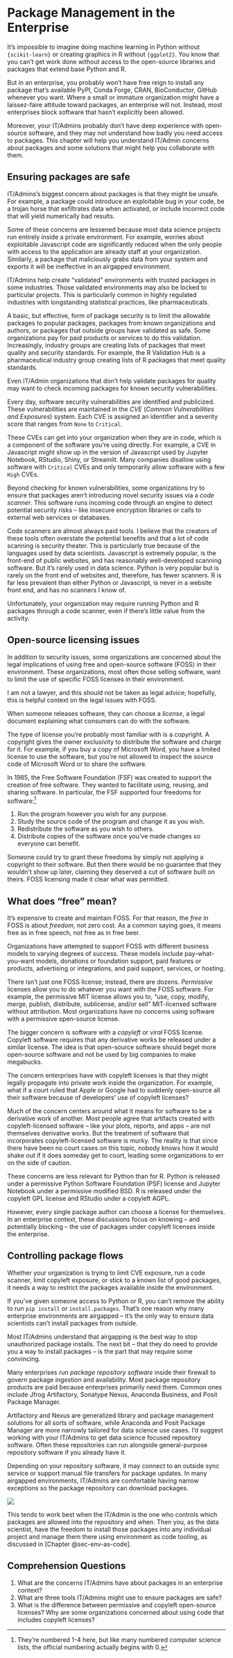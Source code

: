 # Package Management in the Enterprise {#sec-ent-pm}

It's impossible to imagine doing machine learning in Python without
`{scikit-learn}` or creating graphics in R without `{ggplot2}`. You know
that you can't get work done without access to the open-source libraries
and packages that extend base Python and R.

But in an enterprise, you probably won't have free reign to install any
package that's available PyPI, Conda Forge, CRAN, BioConductor, GitHub
whenever you want. Where a small or immature organization might have a
laissez-faire attitude toward packages, an enterprise will not. Instead,
most enterprises block software that hasn't explicitly been allowed.

Moreover, your IT/Admins probably don't have deep experience with
open-source software, and they may not understand how badly you need
access to packages. This chapter will help you understand IT/Admin
concerns about packages and some solutions that might help you
collaborate with them.

## Ensuring packages are safe

IT/Admins's biggest concern about packages is that they might be unsafe.
For example, a package could introduce an exploitable bug in your code,
be a trojan horse that exfiltrates data when activated, or include
incorrect code that will yield numerically bad results.

Some of these concerns are lessened because most data science projects
run entirely inside a private environment. For example, worries about
exploitable Javascript code are significantly reduced when the only
people with access to the application are already staff at your
organization. Similarly, a package that maliciously grabs data from your
system and exports it will be ineffective in an airgapped environment.

IT/Admins help create "validated" environments with trusted packages in
some industries. Those validated environments may also be locked to
particular projects. This is particularly common in highly regulated
industries with longstanding statistical practices, like
pharmaceuticals.

A basic, but effective, form of package security is to limit the
allowable packages to popular packages, packages from known
organizations and authors, or packages that outside groups have
validated as safe. Some organizations pay for paid products or services
to do this validation. Increasingly, industry groups are creating lists
of packages that meet quality and security standards. For example, the R
Validation Hub is a pharmaceutical industry group creating lists of R
packages that meet quality standards.

Even IT/Admin organizations that don't help validate packages for
quality may want to check incoming packages for known security
vulnerabilities.

Every day, software security vulnerabilities are identified and
publicized. These vulnerabilities are maintained in the *CVE* (*Common
Vulnerabilities and Exposures*) system. Each CVE is assigned an
identifier and a severity score that ranges from `None` to `Critical`.

These CVEs can get into your organization when they are in code, which
is a component of the software you're using directly. For example, a CVE
in Javascript might show up in the version of Javascript used by Jupyter
Notebook, RStudio, Shiny, or Streamlit. Many companies disallow using
software with `Critical` CVEs and only temporarily allow software with a
few `High` CVEs.

Beyond checking for known vulnerabilities, some organizations try to
ensure that packages aren't introducing novel security issues via a
*code scanner*. This software runs incoming code through an engine to
detect potential security risks -- like insecure encryption libraries or
calls to external web services or databases.

Code scanners are almost always paid tools. I believe that the creators
of these tools often overstate the potential benefits and that a lot of
code scanning is security theater. This is particularly true because of
the languages used by data scientists. Javascript is extremely popular,
is the front-end of public websites, and has reasonably well-developed
scanning software. But it's rarely used in data science. Python is very
popular but is rarely on the front end of websites and, therefore, has
fewer scanners. R is far less prevalent than either Python or
Javascript, is never in a website front end, and has no scanners I know
of.

Unfortunately, your organization may require running Python and R
packages through a code scanner, even if there's little value from the
activity.

## Open-source licensing issues

In addition to security issues, some organizations are concerned about
the legal implications of using free and open-source software (FOSS) in
their environment. These organizations, most often those selling
software, want to limit the use of specific FOSS licenses in their
environment.

::: callout-note
I am not a lawyer, and this should not be taken as legal advice;
hopefully, this is helpful context on the legal issues with FOSS.
:::

When someone releases software, they can choose a *license*, a legal
document explaining what consumers can do with the software.

The type of license you're probably most familiar with is a copyright. A
copyright gives the owner exclusivity to distribute the software and
charge for it. For example, if you buy a copy of Microsoft Word, you
have a limited license to use the software, but you're not allowed to
inspect the source code of Microsoft Word or to share the software.

In 1985, the Free Software Foundation (FSF) was created to support the
creation of free software. They wanted to facilitate using, reusing, and
sharing software. In particular, the FSF supported four freedoms for
software:[^3-4-ent-pm-1]

[^3-4-ent-pm-1]: They're numbered 1-4 here, but like many numbered
    computer science lists, the official numbering actually begins with
    0.

1.  Run the program however you wish for any purpose.
2.  Study the source code of the program and change it as you wish.
3.  Redistribute the software as you wish to others.
4.  Distribute copies of the software once you've made changes so
    everyone can benefit.

Someone could try to grant these freedoms by simply not applying a
copyright to their software. But then there would be no guarantee that
they wouldn't show up later, claiming they deserved a cut of software
built on theirs. FOSS licensing made it clear what was permitted.

::: callout-note
## What does "free" mean?

It's expensive to create and maintain FOSS. For that reason, the *free*
in FOSS is about *freedom*, not zero cost. As a common saying goes, it
means free as in free speech, not free as in free beer.

Organizations have attempted to support FOSS with different business
models to varying degrees of success. These models include
pay-what-you-want models, donations or foundation support, paid features
or products, advertising or integrations, and paid support, services, or
hosting.
:::

There isn't just one FOSS license; instead, there are dozens.
*Permissive* licenses allow you to do whatever you want with the FOSS
software. For example, the permissive MIT license allows you to, "use,
copy, modify, merge, publish, distribute, sublicense, and/or sell"
MIT-licensed software without attribution. Most organizations have no
concerns using software with a permissive open-source license.

The bigger concern is software with a *copyleft* or *viral* FOSS
license. Copyleft software requires that any derivative works be
released under a similar license. The idea is that open-source software
should beget more open-source software and not be used by big companies
to make megabucks.

The concern enterprises have with copyleft licenses is that they might
legally propagate into private work inside the organization. For
example, what if a court ruled that Apple or Google had to suddenly
open-source all their software because of developers' use of copyleft
licenses?

Much of the concern centers around what it means for software to be a
derivative work of another. Most people agree that artifacts created
with copyleft-licensed software -- like your plots, reports, and apps --
are not themselves derivative works. But the treatment of software that
incorporates copyleft-licensed software is murky. The reality is that
since there have been no court cases on this topic, nobody knows how it
would shake out if it does someday get to court, leading some
organizations to err on the side of caution.

These concerns are less relevant for Python than for R. Python is
released under a permissive Python Software Foundation (PSF) license and
Jupyter Notebook under a permissive modified BSD. R is released under
the copyleft GPL license and RStudio under a copyleft AGPL.

However, every single package author can choose a license for
themselves. In an enterprise context, these discussions focus on knowing
-- and potentially blocking -- the use of packages under copyleft
licenses inside the enterprise.

## Controlling package flows

Whether your organization is trying to limit CVE exposure, run a code
scanner, limit copyleft exposure, or stick to a known list of good
packages, it needs a way to restrict the packages available inside the
environment.

If you've given someone access to Python or R, you can't remove the
ability to run `pip install` or `install.packages`. That's one reason
why many enterprise environments are airgapped -- it's the only way to
ensure data scientists can't install packages from outside.

Most IT/Admins understand that airgapping is the best way to stop
unauthorized package installs. The next bit -- that they do need to
provide you a way to install packages -- is the part that may require
some convincing.

Many enterprises run *package repository software* inside their firewall
to govern package ingestion and availability. Most package repository
products are paid because enterprises primarily need them. Common ones
include Jfrog Artifactory, Sonatype Nexus, Anaconda Business, and Posit
Package Manager.

Artifactory and Nexus are generalized library and package management
solutions for all sorts of software, while Anaconda and Posit Package
Manager are more narrowly tailored for data science use cases. I'd
suggest working with your IT/Admins to get data science focused
repository software. Often these repositories can run alongside
general-purpose repository software if you already have it.

Depending on your repository software, it may connect to an outside sync
service or support manual file transfers for package updates. In many
airgapped environments, IT/Admins are comfortable having narrow
exceptions so the package repository can download packages.

![](images/pm-solution.png){fig-alt="A data science environment getting packages from a package repository, while all other connections bounce back inside the firewall."
}

This tends to work best when the IT/Admin is the one who controls which
packages are allowed into the repository and when. Then you, as the data
scientist, have the freedom to install those packages into any
individual project and manage them there using environment as code
tooling, as discussed in [Chapter @sec-env-as-code].

## Comprehension Questions

1.  What are the concerns IT/Admins have about packages in an enterprise
    context?
2.  What are three tools IT/Admins might use to ensure packages are
    safe?
3.  What is the difference between permissive and copyleft open-source
    licenses? Why are some organizations concerned about using code that
    includes copyleft licenses?
